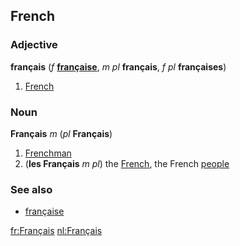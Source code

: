 ==French==
===Adjective===
'''français''' (''f'' '''[[française]]''', ''m pl'' '''français''', ''f pl'' '''françaises''')

#[[French]]

===Noun===
'''Français''' ''m'' (''pl'' '''Français''')

#[[Frenchman]]
#('''les Français''' ''m pl'') the [[French]], the French [[people]]

===See also===
*[[française]]

[[fr:Français]]
[[nl:Français]]